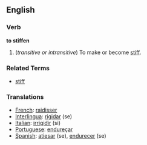 ==English==

===Verb===
'''to stiffen'''

# (''transitive or intransitive'') To make or become [[stiff]].

===Related Terms===
*[[stiff]]

=== Translations === 
*[[French]]: [[raidisser]] 
*[[Interlingua]]: [[rigidar]] (se) 
*[[Italian]]: [[irrigidir]] (si) 
*[[Portuguese]]: [[endureçar]] 
*[[Spanish]]: [[atiesar]] (se), [[endurecer]] (se)